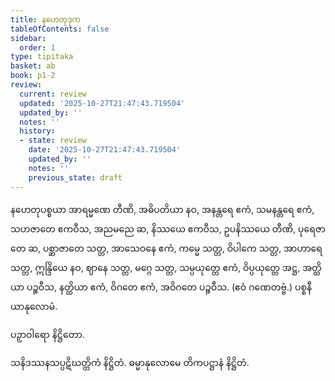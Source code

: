 ```yaml
---
title: နဟေတုဒုက
tableOfContents: false
sidebar:
  order: 1
type: tipitaka
basket: ab
book: p1-2
review:
  current: review
  updated: '2025-10-27T21:47:43.719504'
  updated_by: ''
  notes: ''
  history:
  - state: review
    date: '2025-10-27T21:47:43.719504'
    updated_by: ''
    notes: ''
    previous_state: draft
---
```



<ReviewStatus review={frontmatter.review} showDetails={true} />

<HypothesisAnnotation frontmatter={frontmatter} />

<DynamicBreadcrumb />

<Division number="66" book="p1-2" e="ch" v="37" p="493">

<Paragraph number="3099" book="p1-2">
နဟေတုပစ္စယာ အာရမ္မဏေ တီဏိ, အဓိပတိယာ နဝ, အနန္တရေ ဧကံ, သမနန္တရေ ဧကံ, သဟဇာတေ ဧကဝီသ, အညမညေ ဆ, နိဿယေ ဧကဝီသ, ဥပနိဿယေ တီဏိ, ပုရေဇာတေ ဆ, ပစ္ဆာဇာတေ သတ္တ, အာသေဝနေ ဧကံ, ကမ္မေ သတ္တ, ဝိပါကေ သတ္တ, အာဟာရေ သတ္တ, ဣန္ဒြိယေ နဝ, ဈာနေ သတ္တ, မဂ္ဂေ သတ္တ, သမ္ပယုတ္တေ ဧကံ, ဝိပ္ပယုတ္တေ အဋ္ဌ, အတ္ထိယာ ပဉ္စဝီသ, နတ္ထိယာ ဧကံ, ဝိဂတေ ဧကံ, အဝိဂတေ ပဉ္စဝီသ. (ဧဝံ ဂဏေတဗ္ဗံ.)

</Paragraph>
</Division>

<Paragraph number="3100" type="center" book="p1-2">
ပစ္စနီယာနုလောမံ.

  
ပဉှာဝါရော နိဋ္ဌိတော.



</Paragraph>

<Paragraph number="3101" type="center" book="p1-2">
သနိဒဿနသပ္ပဋိဃတ္တိကံ နိဋ္ဌိတံ.



</Paragraph>

<Paragraph number="3102" type="center" book="p1-2">
ဓမ္မာနုလောမေ တိကပဋ္ဌာနံ နိဋ္ဌိတံ.
</Paragraph>